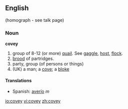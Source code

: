 ==English==
{{rfp}} (homograph - see talk page)
===Noun===
'''covey'''

#group of 8-12 (or more) [[quail]].  See [[gaggle]], [[host]], [[flock]].
#[[brood]] of partridges.
#party, group (of persons or things)
# (UK) a man; a [[cove]]; a [[bloke]]

====Translations====
*Spanish: [[averío]] ''m''

[[io:covey]]
[[vi:covey]]
[[zh:covey]]